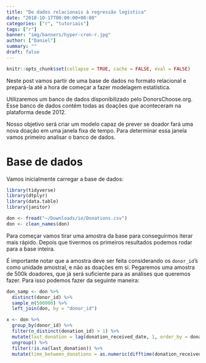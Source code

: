 ```yaml
---
title: "De dados relacionais à regressão logística"
date: "2018-10-17T00:00:00+00:00"
categories: ["r", "tutoriais"]
tags: ["r"]
banner: "img/banners/hyper-cron-r.jpg"
author: ["Daniel"]
summary: ""
draft: false
---
```


```r
knitr::opts_chunk$set(collapse = TRUE, cache = FALSE, eval = FALSE)
```

Neste post vamos partir de uma base de dados no formato relacional e prepará-la até a hora de começar a fazer modelagem estatística. 

Utilizaremos um banco de dados disponibilizado pelo DonorsChoose.org. Esse banco de dados contém todas as doações que aconteceram na plataforma desde 2012. 

Nosso objetivo será criar um modelo capaz de prever se doador fará uma nova doação em uma janela fixa de tempo. Para determinar essa janela vamos primeiro analisar o banco de dados.

# Base de dados

Vamos inicialmente carregar a base de dados:

```r
library(tidyverse)
library(dtplyr)
library(data.table)
library(janitor)

don <- fread("~/Downloads/io/Donations.csv")
don <- clean_names(don)
```

Para começar vamos tirar uma amostra da base para conseguirmos iterar mais rápido. Depois que tivermos os primeiros resultados podemos rodar para a base inteira.

É importante notar que a amostra deve ser feita considerando os `donor_id`'s como unidade amostral, e não as doações em si. Pegaremos uma amostra de 500k doadores, que já será suficiente para as análises que queremos fazer. Para isso podemos fazer da seguinte maneira:

```r
don_samp <- don %>% 
  distinct(donor_id) %>% 
  sample_n(500000) %>% 
  left_join(don, by = "donor_id")
```


```r
x <- don %>% 
  group_by(donor_id) %>% 
  filter(n_distinct(donation_id) > 1) %>% 
  mutate(last_donation = lag(donation_received_date, 1, order_by = donation_received_date)) %>% 
  ungroup() %>% 
  filter(!is.na(last_donation)) %>% 
  mutate(time_between_donations = as.numeric(difftime(donation_received_date, last_donation, units = "days")))
```

